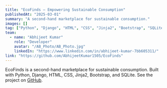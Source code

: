 ```yaml
---
title: "EcoFinds – Empowering Sustainable Consumption"
publishedAt: "2025-03-01"
summary: "A second-hand marketplace for sustainable consumption."
images: []
tag: ["Python", "Django", "HTML", "CSS", "Jinja2", "Bootstrap", "SQLite"]
team:
  - name: "Abhijeet Kumar"
    role: "Developer"
    avatar: "/AB_Photo/AB_Photo.jpg"
    linkedIn: "https://www.linkedin.com/in/abhijeet-kumar-7bb605311/"
link: "https://github.com/AbhijeetKumar1505/EcoFinds"
---
```


EcoFinds is a second-hand marketplace for sustainable consumption. Built with Python, Django, HTML, CSS, Jinja2, Bootstrap, and SQLite. See the project on [GitHub](https://github.com/AbhijeetKumar1505/EcoFinds). 